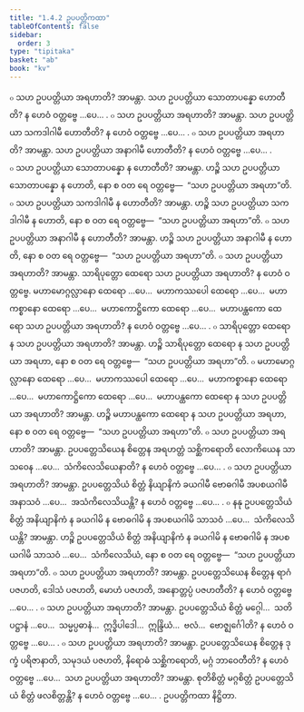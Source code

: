 ```yaml
---
title: "1.4.2 ဥပပတ္တိကထာ"
tableOfContents: false
sidebar:
  order: 3
type: "tipitaka"
basket: "ab"
book: "kv"
---
```



<DynamicBreadcrumb />

<Division number="388" book="kv">

<Paragraph number="1299" book="kv">
๐ သဟ ဥပပတ္တိယာ အရဟာတိ? အာမန္တာ. သဟ ဥပပတ္တိယာ သောတာပန္နော ဟောတီတိ? န ဟေဝံ ဝတ္တဗ္ဗေ …ပေ… .
</Paragraph>

<Paragraph number="1300" book="kv">
๐ သဟ ဥပပတ္တိယာ အရဟာတိ? အာမန္တာ. သဟ ဥပပတ္တိယာ သကဒါဂါမီ ဟောတီတိ? န ဟေဝံ ဝတ္တဗ္ဗေ …ပေ… .
</Paragraph>

<Paragraph number="1301" book="kv">
๐ သဟ ဥပပတ္တိယာ အရဟာတိ? အာမန္တာ. သဟ ဥပပတ္တိယာ အနာဂါမီ ဟောတီတိ? န ဟေဝံ ဝတ္တဗ္ဗေ …ပေ… .
</Paragraph>

<Paragraph number="1302" book="kv">
๐ သဟ ဥပပတ္တိယာ သောတာပန္နော န ဟောတီတိ? အာမန္တာ. ဟဉ္စိ သဟ ဥပပတ္တိယာ သောတာပန္နော န ဟောတိ, နော စ ဝတ ရေ ဝတ္တဗ္ဗေ—  “သဟ ဥပပတ္တိယာ အရဟာ”တိ.
</Paragraph>

<Paragraph number="1303" book="kv">
๐ သဟ ဥပပတ္တိယာ သကဒါဂါမီ န ဟောတီတိ? အာမန္တာ. ဟဉ္စိ သဟ ဥပပတ္တိယာ သကဒါဂါမီ န ဟောတိ, နော စ ဝတ ရေ ဝတ္တဗ္ဗေ—  “သဟ ဥပပတ္တိယာ အရဟာ”တိ.
</Paragraph>

<Paragraph number="1304" book="kv">
๐ သဟ ဥပပတ္တိယာ အနာဂါမီ န ဟောတီတိ? အာမန္တာ. ဟဉ္စိ သဟ ဥပပတ္တိယာ အနာဂါမီ န ဟောတိ, နော စ ဝတ ရေ ဝတ္တဗ္ဗေ—  “သဟ ဥပပတ္တိယာ အရဟာ”တိ.
</Paragraph>

</Division>
<Division number="389" book="kv">

<Paragraph number="1305" book="kv">
๐ သဟ ဥပပတ္တိယာ အရဟာတိ? အာမန္တာ. သာရိပုတ္တော ထေရော သဟ ဥပပတ္တိယာ အရဟာတိ? န ဟေဝံ ဝတ္တဗ္ဗေ. မဟာမောဂ္ဂလ္လာနော ထေရော …ပေ…  မဟာကဿပေါ ထေရော …ပေ…  မဟာကစ္စာနော ထေရော …ပေ…  မဟာကောဋ္ဌိကော ထေရော …ပေ…  မဟာပန္ထကော ထေရော သဟ ဥပပတ္တိယာ အရဟာတိ? န ဟေဝံ ဝတ္တဗ္ဗေ …ပေ… .
</Paragraph>

<Paragraph number="1306" book="kv">
๐ သာရိပုတ္တော ထေရော န သဟ ဥပပတ္တိယာ အရဟာတိ? အာမန္တာ. ဟဉ္စိ သာရိပုတ္တော ထေရော န သဟ ဥပပတ္တိယာ အရဟာ, နော စ ဝတ ရေ ဝတ္တဗ္ဗေ—  “သဟ ဥပပတ္တိယာ အရဟာ”တိ.
</Paragraph>

<Paragraph number="1307" book="kv">
๐ မဟာမောဂ္ဂလ္လာနော ထေရော …ပေ…  မဟာကဿပေါ ထေရော …ပေ…  မဟာကစ္စာနော ထေရော …ပေ…  မဟာကောဋ္ဌိကော ထေရော …ပေ…  မဟာပန္ထကော ထေရော န သဟ ဥပပတ္တိယာ အရဟာတိ? အာမန္တာ. ဟဉ္စိ မဟာပန္ထကော ထေရော န သဟ ဥပပတ္တိယာ အရဟာ, နော စ ဝတ ရေ ဝတ္တဗ္ဗေ—  “သဟ ဥပပတ္တိယာ အရဟာ”တိ.
</Paragraph>

</Division>
<Division number="390" book="kv">

<Paragraph number="1308" book="kv">
๐ သဟ ဥပပတ္တိယာ အရဟာတိ? အာမန္တာ. ဥပပတ္တေသိယေန စိတ္တေန အရဟတ္တံ သစ္ဆိကရောတိ လောကိယေန သာသဝေန …ပေ…  သံကိလေသိယေနာတိ? န ဟေဝံ ဝတ္တဗ္ဗေ …ပေ… .
</Paragraph>

<Paragraph number="1309" book="kv">
๐ သဟ ဥပပတ္တိယာ အရဟာတိ? အာမန္တာ. ဥပပတ္တေသိယံ စိတ္တံ နိယျာနိကံ ခယဂါမီ ဗောဓဂါမီ အပစယဂါမီ အနာသဝံ …ပေ…  အသံကိလေသိယန္တိ? န ဟေဝံ ဝတ္တဗ္ဗေ …ပေ… .
</Paragraph>

<Paragraph number="1310" book="kv">
๐ နနု ဥပပတ္တေသိယံ စိတ္တံ အနိယျာနိကံ န ခယဂါမိ န ဗောဓဂါမိ န အပစယဂါမိ သာသဝံ …ပေ…  သံကိလေသိယန္တိ? အာမန္တာ. ဟဉ္စိ ဥပပတ္တေသိယံ စိတ္တံ အနိယျာနိကံ န ခယဂါမိ န ဗောဓဂါမိ န အပစယဂါမိ သာသဝံ …ပေ…  သံကိလေသိယံ, နော စ ဝတ ရေ ဝတ္တဗ္ဗေ—  “သဟ ဥပပတ္တိယာ အရဟာ”တိ.
</Paragraph>

<Paragraph number="1311" book="kv">
๐ သဟ ဥပပတ္တိယာ အရဟာတိ? အာမန္တာ. ဥပပတ္တေသိယေန စိတ္တေန ရာဂံ ပဇဟတိ, ဒေါသံ ပဇဟတိ, မောဟံ ပဇဟတိ, အနောတ္တပ္ပံ ပဇဟတီတိ? န ဟေဝံ ဝတ္တဗ္ဗေ …ပေ… .
</Paragraph>

<Paragraph number="1312" book="kv">
๐ သဟ ဥပပတ္တိယာ အရဟာတိ? အာမန္တာ. ဥပပတ္တေသိယံ စိတ္တံ မဂ္ဂေါ…  သတိပဋ္ဌာနံ …ပေ…  သမ္မပ္ပဓာနံ…  ဣဒ္ဓိပါဒေါ…  ဣန္ဒြိယံ…  ဗလံ…  ဗောဇ္ဈင်္ဂေါတိ? န ဟေဝံ ဝတ္တဗ္ဗေ …ပေ… .
</Paragraph>

<Paragraph number="1313" book="kv">
๐ သဟ ဥပပတ္တိယာ အရဟာတိ? အာမန္တာ. ဥပပတ္တေသိယေန စိတ္တေန ဒုက္ခံ ပရိဇာနာတိ, သမုဒယံ ပဇဟတိ, နိရောဓံ သစ္ဆိကရောတိ, မဂ္ဂံ ဘာဝေတီတိ? န ဟေဝံ ဝတ္တဗ္ဗေ …ပေ…  သဟ ဥပပတ္တိယာ အရဟာတိ? အာမန္တာ. စုတိစိတ္တံ မဂ္ဂစိတ္တံ ဥပပတ္တေသိယံ စိတ္တံ ဖလစိတ္တန္တိ? န ဟေဝံ ဝတ္တဗ္ဗေ …ပေ… .

</Paragraph>
</Division>

<Paragraph number="1314" type="center" book="kv">
ဥပပတ္တိကထာ နိဋ္ဌိတာ.
</Paragraph>